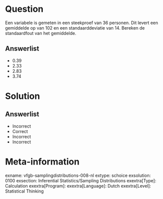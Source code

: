Question
========
  
Een variabele is gemeten in een steekproef van 36 personen. Dit levert een gemiddelde op van 102 en een standaarddeviatie van 14. Bereken de standaardfout van het gemiddelde.

  
Answerlist
----------
* 0.39
* 2.33
* 2.83
* 3.74

Solution
========

Answerlist
----------
* Incorrect
* Correct
* Incorrect 
* Incorrect 

Meta-information
================
exname: vfgb-samplingdistributions-008-nl
extype: schoice
exsolution: 0100
exsection: Inferential Statistics/Sampling Distributions
exextra[Type]: Calculation
exextra[Program]: 
exextra[Language]: Dutch
exextra[Level]: Statistical Thinking